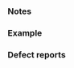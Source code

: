 {{cpp/types/traits/is|1=is_aggregate
|std=c++17
|description=If {{tt|T}} is an [[cpp/language/aggregate initialization|aggregate type]], provides the member constant {{tt|value}} equal {{c|true}}. For any other type, {{tt|value}} is {{c|false}}.

If {{tt|T}} is an incomplete type other than an array type or (possibly cv-qualified) {{c/core|void}}, the behavior is undefined.
|inherit_desc={{tt|T}} is an aggregate type
}}

===Notes===
{{feature test macro|__cpp_lib_is_aggregate|value=201703L|std=C++17|{{tt|std::is_agregate}}}}

===Example===
{{example
|code=
#include &lt;algorithm&gt;
#include &lt;cassert&gt;
#include &lt;cstddef&gt;
#include &lt;new&gt;
#include &lt;string_view&gt;
#include &lt;type_traits&gt;
#include &lt;utility&gt;

// Constructs a T at the uninitialized memory pointed to by p using
// list-initialization for aggregates and non-list initialization otherwise.
template&lt;class T, class... Args&gt;
T* construct(T* p, Args&amp;&amp;... args)
{
    if constexpr (std::is_aggregate_v&lt;T&gt;)
        return ::new (static_cast&lt;void*&gt;(p)) T{std::forward&lt;Args&gt;(args)...};
    else
        return ::new (static_cast&lt;void*&gt;(p)) T(std::forward&lt;Args&gt;(args)...);
}

struct A { int x, y; };
static_assert(std::is_aggregate_v&lt;A&gt;);

struct B
{
    int i;
    std::string_view str;

    B(int i, std::string_view str) : i(i), str(str) {}
};
static_assert(not std::is_aggregate_v&lt;B&gt;);

template &lt;typename... Ts&gt;
using aligned_storage_t = alignas(Ts...) std::byte[std::max({sizeof(Ts)...})];

int main()
{
    aligned_storage_t&lt;A, B&gt; storage;

    A&amp; a = *construct(reinterpret_cast&lt;A*&gt;(&amp;storage), 1, 2);
    assert(a.x == 1 and a.y == 2);

    B&amp; b = *construct(reinterpret_cast&lt;B*&gt;(&amp;storage), 3, "4");
    assert(b.i == 3 and b.str == "4");
}
}}

===Defect reports===
{{dr list begin}}
{{dr list item|wg=lwg|dr=3823|std=C++17|before=The behavior is undefined if {{tt|T}} is an array type but&lt;br&gt;{{tt|std::remove_all_extents_t&lt;T&gt;}} is an incomplete type.|after=The behavior is defined regardless of the&lt;br&gt;incompleteness of {{tt|std::remove_all_extents_t&lt;T&gt;}}&lt;br&gt; as long as {{tt|T}} is an array type.}}
{{dr list end}}

{{langlinks|es|ja|ru|zh}}